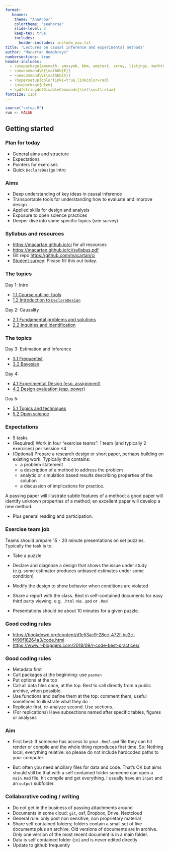 ```yaml
---
format: 
   beamer:
    theme: "AnnArbor"
    colortheme: "seahorse"
    slide-level: 3
    keep-tex: true
    includes:
      header-includes: include_nav.txt
title: "Lectures on causal inference and experimental methods"
author: "Macartan Humphreys"
numbersections: true
header-includes:
  - \usepackage{amsmath, amssymb, bbm, amstext, array, listings, mathtools, caption, color, graphics, ulem, caption, changepage, atbegshi, soul}
  - \newcommand\E{\mathbb{E}}
  - \newcommand\V{\mathbb{V}}
  - \hypersetup{colorlinks=true,linkcolor=red}
  - \usepackage{ulem}
  - \pdfstringdefDisableCommands{\let\sout\relax}
fontsize: 11pt  
---
```



```r
source("setup.R")
run <- FALSE
```

## Getting started {#secoutline}

### Plan for today

* General aims and structure
* Expectations
* Pointers for exercises
* Quick `DeclareDesign` intro

### Aims

* Deep understanding of key ideas in causal inference 
* Transportable tools for understanding how to evaluate and improve design
* Applied skills for design and analysis
* Exposure to open science practices
* Deeper dive into some specific topics (see survey)

### Syllabus and resources

* [https://macartan.github.io/ci](https://macartan.github.io/ci) for all resources
* [https://macartan.github.io/ci/syllabus.pdf](https://macartan.github.io/ci/syllabus.pdf)
* Git repo [https://github.com/macartan/ci](https://github.com/macartan/ci)
* [Student survey](https://cloud.wzb.eu/apps/forms/s/8QmokT5GeQfkmkrBHDzrzN4j): Please fill this out today.

### The topics

Day 1: Intro

* [1.1	Course outline, tools](#secoutline)
* [1.2	Introduction to `DeclareDesign`](#secdd)

Day 2: Causality

* [2.1	Fundamental problems and solutions](#seccausality)
* [2.2	Inquiries and identification](#secestimands) 


### The topics


Day 3: Estimation and Inference

* [3.1	Frequentist](#secfisher)
* [3.2	Bayesian](#secbayes)

Day 4:

* [4.1	Experimental Design (esp. assignment)](#secdesign)
* [4.2	Design evaluation (esp. power)](#secdiagnosis)

Day 5: 

* [5.1	Topics and techniques](#citopics)
* [5.2	Open science](#openscience)




### Expectations {.smaller}

* 5 tasks
* (Required) Work in four "exercise teams": 1 team (and typically 2 exercises) per session $\times 4$ 
* (Optional) Prepare a research design or short paper, perhaps building on existing work. Typically this contains: 
  - a problem statement
  - a description of a method to address the problem
  - analytic or simulation based results describing properties of the solution
  - a discussion of implications for practice. 

A passing paper will illustrate subtle features of a method; a good paper will identify unknown properties of a method; en excellent paper will develop a new method. 

* Plus general reading and participation. 


### Exercise team job {.smaller}

Teams should prepare 15 - 20 minute presentations on set puzzles. Typically the task is to:

* Take a puzzle
* Declare and diagnose a design that shows the issue under study (e.g. some estimator produces unbiased estimates under some condition)
* Modify the design to show behavior when conditions are violated 

* Share a report with the class. Best in self-contained documents for easy third party viewing. e.g. `.html` via `.qmd` or `.Rmd`
* Presentations should be about 10 minutes for a given puzzle.

### Good coding rules 

* [https://bookdown.org/content/d1e53ac9-28ce-472f-bc2c-f499f18264a3/code.html](https://bookdown.org/content/d1e53ac9-28ce-472f-bc2c-f499f18264a3/code.html)
* [https://www.r-bloggers.com/2018/09/r-code-best-practices/](https://www.r-bloggers.com/2018/09/r-code-best-practices/)

### Good coding rules 

* Metadata first
* Call packages at the beginning: use `pacman` 
* Put options at the top
* Call all data files once, at the top. Best to call directly from a public archive, when possible.  
* Use functions and define them at the top: comment them; useful sometimes to illustrate what they do
* Replicate first, re-analyze second. Use sections.
* (For replications) Have subsections named after specific tables, figures or analyses


### Aim


* First best: If someone has access to your `.Rmd`/`.qmd` file they can hit render or compile and the whole thing reproduces first time.  So:  Nothing local, everything relative: so please do not include hardcoded paths to your computer

*  But: often you need ancillary files for data and code. That's OK but aims should still be that with a self contained folder someone can open a `main.Rmd` file, hit compile and get everything. I usually have an `input` and an `output` subfolder.


### Collaborative coding / writing

* Do not get in the business of passing attachments around
* Documents in some cloud: `git`, osf, Dropbox, Drive, Nextcloud
* General rule: only post non sensitive, non proprietary material
* Share self contained folders; folders contain a small set of live documents plus an archive. Old versions of documents are in archive. Only one version of the most recent document is in a main folder.
* Data is self contained folder (`in`) and is never edited directly
* Update to github frequently


